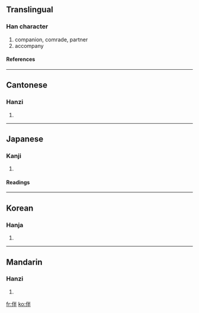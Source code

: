 ==Translingual==
===Han character===
{{Han char|rad=人|as=05|sn=7|four=2925<sub>0</sub>|canj=人火手 (OFQ)}}
# companion, comrade, partner
# accompany
====References====
{{Han ref|kx=0096.230|dkj=00475|dj=0205.090|hdz=10139.010|uh=4F34|ud=20276|bh=A6F1|bd=42737}}
----
==Cantonese==
===Hanzi===
{{yue-hanzi|jyut=|y=bun6, pun5}}
# {{defn|Cantonese}}
----
==Japanese==
===Kanji===
{{ja-kanji|grade=|rs=人05}}
# {{defn|Japanese}}
====Readings====
{{ja-readings|on=[[はん]] (han), [[ばん]] (ban)|kun=[[ともなう]] (tomonau), [[とも]] (tomo)}}
----
==Korean==
===Hanja===
{{ko-hanja|hangeul=반|rv=ban|mr=pan}}
# {{defn|Korean}}
----
==Mandarin==
===Hanzi===
{{cmn-hanzi|pin=[[bàn]] (ban4)|wg=pan<sup>4</sup>}}
# {{defn|Mandarin}}

[[fr:伴]]
[[ko:伴]]